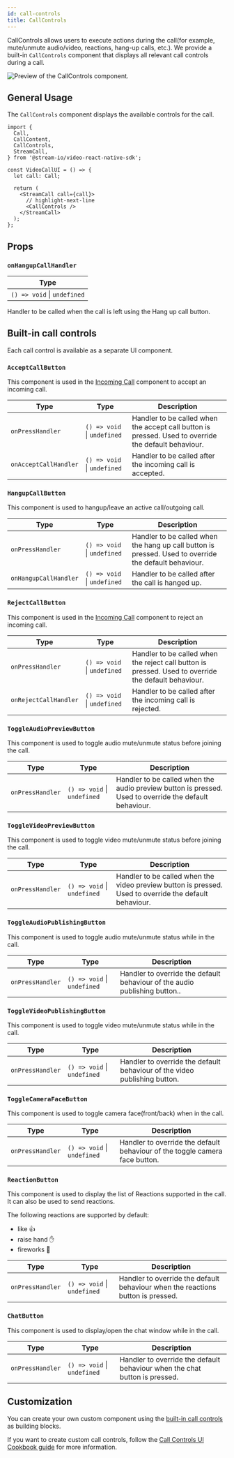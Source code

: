 ```yaml
---
id: call-controls
title: CallControls
---
```


CallControls allows users to execute actions during the call(for example, mute/unmute audio/video, reactions, hang-up calls, etc.).
We provide a built-in `CallControls` component that displays all relevant call controls during a call.

![Preview of the CallControls component.](../../assets/04-ui-components/call-controls.png)

## General Usage

The `CallControls` component displays the available controls for the call.

```tsx
import {
  Call,
  CallContent,
  CallControls,
  StreamCall,
} from '@stream-io/video-react-native-sdk';

const VideoCallUI = () => {
  let call: Call;

  return (
    <StreamCall call={call}>
      // highlight-next-line
      <CallControls />
    </StreamCall>
  );
};
```

## Props

### `onHangupCallHandler`

| Type                        |
| --------------------------- |
| `() => void` \| `undefined` |

Handler to be called when the call is left using the Hang up call button.

## Built-in call controls

Each call control is available as a separate UI component.

### `AcceptCallButton`

This component is used in the [Incoming Call](../incoming-call) component to accept an incoming call.

| Type                  | Type                        | Description                                                                                          |
| --------------------- | --------------------------- | ---------------------------------------------------------------------------------------------------- |
| `onPressHandler`      | `() => void` \| `undefined` | Handler to be called when the accept call button is pressed. Used to override the default behaviour. |
| `onAcceptCallHandler` | `() => void` \| `undefined` | Handler to be called after the incoming call is accepted.                                            |

### `HangupCallButton`

This component is used to hangup/leave an active call/outgoing call.

| Type                  | Type                        | Description                                                                                           |
| --------------------- | --------------------------- | ----------------------------------------------------------------------------------------------------- |
| `onPressHandler`      | `() => void` \| `undefined` | Handler to be called when the hang up call button is pressed. Used to override the default behaviour. |
| `onHangupCallHandler` | `() => void` \| `undefined` | Handler to be called after the call is hanged up.                                                     |

### `RejectCallButton`

This component is used in the [Incoming Call](../incoming-call) component to reject an incoming call.

| Type                  | Type                        | Description                                                                                          |
| --------------------- | --------------------------- | ---------------------------------------------------------------------------------------------------- |
| `onPressHandler`      | `() => void` \| `undefined` | Handler to be called when the reject call button is pressed. Used to override the default behaviour. |
| `onRejectCallHandler` | `() => void` \| `undefined` | Handler to be called after the incoming call is rejected.                                            |

### `ToggleAudioPreviewButton`

This component is used to toggle audio mute/unmute status before joining the call.

| Type             | Type                        | Description                                                                                            |
| ---------------- | --------------------------- | ------------------------------------------------------------------------------------------------------ |
| `onPressHandler` | `() => void` \| `undefined` | Handler to be called when the audio preview button is pressed. Used to override the default behaviour. |

### `ToggleVideoPreviewButton`

This component is used to toggle video mute/unmute status before joining the call.

| Type             | Type                        | Description                                                                                            |
| ---------------- | --------------------------- | ------------------------------------------------------------------------------------------------------ |
| `onPressHandler` | `() => void` \| `undefined` | Handler to be called when the video preview button is pressed. Used to override the default behaviour. |

### `ToggleAudioPublishingButton`

This component is used to toggle audio mute/unmute status while in the call.

| Type             | Type                        | Description                                                                |
| ---------------- | --------------------------- | -------------------------------------------------------------------------- |
| `onPressHandler` | `() => void` \| `undefined` | Handler to override the default behaviour of the audio publishing button.. |

### `ToggleVideoPublishingButton`

This component is used to toggle video mute/unmute status while in the call.

| Type             | Type                        | Description                                                               |
| ---------------- | --------------------------- | ------------------------------------------------------------------------- |
| `onPressHandler` | `() => void` \| `undefined` | Handler to override the default behaviour of the video publishing button. |

### `ToggleCameraFaceButton`

This component is used to toggle camera face(front/back) when in the call.

| Type             | Type                        | Description                                                                 |
| ---------------- | --------------------------- | --------------------------------------------------------------------------- |
| `onPressHandler` | `() => void` \| `undefined` | Handler to override the default behaviour of the toggle camera face button. |

### `ReactionButton`

This component is used to display the list of Reactions supported in the call. It can also be used to send reactions.

The following reactions are supported by default:

- like 👍
- raise hand ✋
- fireworks 🎉

| Type             | Type                        | Description                                                                     |
| ---------------- | --------------------------- | ------------------------------------------------------------------------------- |
| `onPressHandler` | `() => void` \| `undefined` | Handler to override the default behaviour when the reactions button is pressed. |

### `ChatButton`

This component is used to display/open the chat window while in the call.

| Type             | Type                        | Description                                                                |
| ---------------- | --------------------------- | -------------------------------------------------------------------------- |
| `onPressHandler` | `() => void` \| `undefined` | Handler to override the default behaviour when the chat button is pressed. |

## Customization

You can create your own custom component using the [built-in call controls](#built-in-call-controls) as building blocks.

If you want to create custom call controls, follow the [Call Controls UI Cookbook guide](../../../ui-cookbook/replacing-call-controls/) for more information.
